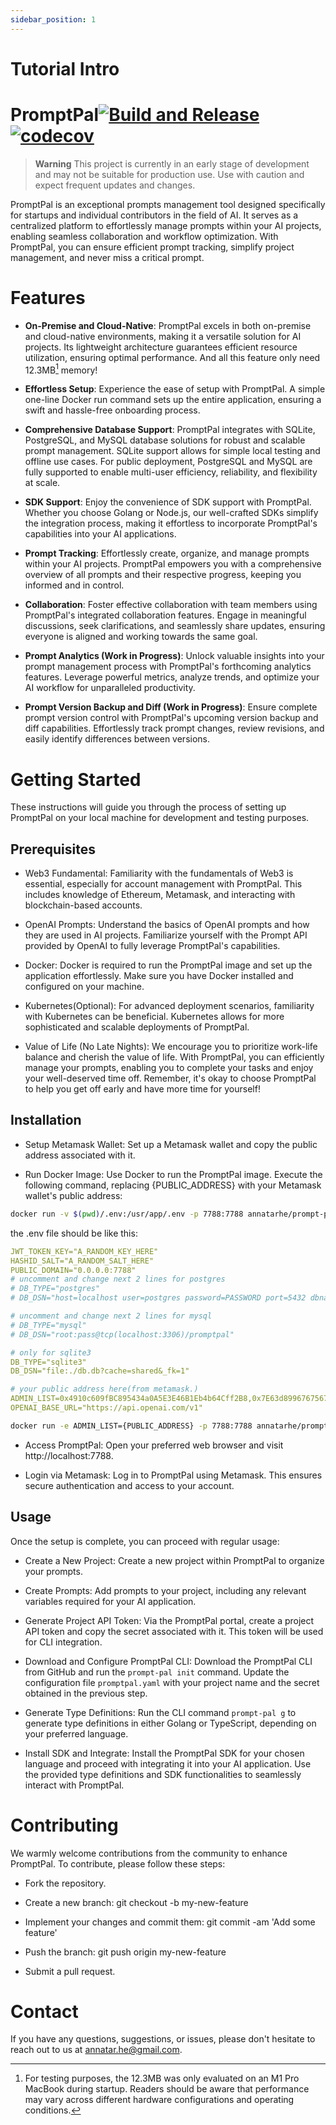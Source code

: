 ```yaml
---
sidebar_position: 1
---
```


# Tutorial Intro
# PromptPal[![Build and Release](https://github.com/PromptPal/PromptPal/actions/workflows/release.yaml/badge.svg)](https://github.com/PromptPal/PromptPal/actions/workflows/release.yaml)[![codecov](https://codecov.io/gh/PromptPal/PromptPal/branch/master/graph/badge.svg?token=E6VR5K084W)](https://codecov.io/gh/PromptPal/PromptPal)

> **Warning**
> This project is currently in an early stage of development and may not be suitable for production use. Use with caution and expect frequent updates and changes.

PromptPal is an exceptional prompts management tool designed specifically for startups and individual contributors in the field of AI. It serves as a centralized platform to effortlessly manage prompts within your AI projects, enabling seamless collaboration and workflow optimization. With PromptPal, you can ensure efficient prompt tracking, simplify project management, and never miss a critical prompt.


<YouTube videoId="IjfrQNRUg_I" />

# Features
- **On-Premise and Cloud-Native**: PromptPal excels in both on-premise and cloud-native environments, making it a versatile solution for AI projects. Its lightweight architecture guarantees efficient resource utilization, ensuring optimal performance. And all this feature only need 12.3MB[^1] memory!

- **Effortless Setup**: Experience the ease of setup with PromptPal. A simple one-line Docker run command sets up the entire application, ensuring a swift and hassle-free onboarding process.

- **Comprehensive Database Support**: PromptPal integrates with SQLite, PostgreSQL, and MySQL database solutions for robust and scalable prompt management. SQLite support allows for simple local testing and offline use cases. For public deployment, PostgreSQL and MySQL are fully supported to enable multi-user efficiency, reliability, and flexibility at scale.

- **SDK Support**: Enjoy the convenience of SDK support with PromptPal. Whether you choose Golang or Node.js, our well-crafted SDKs simplify the integration process, making it effortless to incorporate PromptPal's capabilities into your AI applications.

- **Prompt Tracking**: Effortlessly create, organize, and manage prompts within your AI projects. PromptPal empowers you with a comprehensive overview of all prompts and their respective progress, keeping you informed and in control.

- **Collaboration**: Foster effective collaboration with team members using PromptPal's integrated collaboration features. Engage in meaningful discussions, seek clarifications, and seamlessly share updates, ensuring everyone is aligned and working towards the same goal.

- **Prompt Analytics (Work in Progress)**: Unlock valuable insights into your prompt management process with PromptPal's forthcoming analytics features. Leverage powerful metrics, analyze trends, and optimize your AI workflow for unparalleled productivity.

- **Prompt Version Backup and Diff (Work in Progress)**: Ensure complete prompt version control with PromptPal's upcoming version backup and diff capabilities. Effortlessly track prompt changes, review revisions, and easily identify differences between versions.

# Getting Started
These instructions will guide you through the process of setting up PromptPal on your local machine for development and testing purposes.

## Prerequisites
- Web3 Fundamental: Familiarity with the fundamentals of Web3 is essential, especially for account management with PromptPal. This includes knowledge of Ethereum, Metamask, and interacting with blockchain-based accounts.

- OpenAI Prompts: Understand the basics of OpenAI prompts and how they are used in AI projects. Familiarize yourself with the Prompt API provided by OpenAI to fully leverage PromptPal's capabilities.

- Docker: Docker is required to run the PromptPal image and set up the application effortlessly. Make sure you have Docker installed and configured on your machine.

- Kubernetes(Optional): For advanced deployment scenarios, familiarity with Kubernetes can be beneficial. Kubernetes allows for more sophisticated and scalable deployments of PromptPal.

- Value of Life (No Late Nights): We encourage you to prioritize work-life balance and cherish the value of life. With PromptPal, you can efficiently manage your prompts, enabling you to complete your tasks and enjoy your well-deserved time off. Remember, it's okay to choose PromptPal to help you get off early and have more time for yourself!

## Installation
- Setup Metamask Wallet: Set up a Metamask wallet and copy the public address associated with it.

- Run Docker Image: Use Docker to run the PromptPal image. Execute the following command, replacing \{PUBLIC_ADDRESS\} with your Metamask wallet's public address:

```bash
docker run -v $(pwd)/.env:/usr/app/.env -p 7788:7788 annatarhe/prompt-pal:master
```

the .env file should be like this:

```yaml
JWT_TOKEN_KEY="A_RANDOM_KEY_HERE"
HASHID_SALT="A_RANDOM_SALT_HERE"
PUBLIC_DOMAIN="0.0.0.0:7788"
# uncomment and change next 2 lines for postgres
# DB_TYPE="postgres"
# DB_DSN="host=localhost user=postgres password=PASSWORD port=5432 dbname=promptpal sslmode=disable"

# uncomment and change next 2 lines for mysql
# DB_TYPE="mysql"
# DB_DSN="root:pass@tcp(localhost:3306)/promptpal"

# only for sqlite3
DB_TYPE="sqlite3"
DB_DSN="file:./db.db?cache=shared&_fk=1"

# your public address here(from metamask.)
ADMIN_LIST=0x4910c609fBC895434a0A5E3E46B1Eb4b64Cff2B8,0x7E63d899676756711d29DD989bb9F5a868C20e1D
OPENAI_BASE_URL="https://api.openai.com/v1"
```

```bash
docker run -e ADMIN_LIST={PUBLIC_ADDRESS} -p 7788:7788 annatarhe/prompt-pal:master
```

- Access PromptPal: Open your preferred web browser and visit http://localhost:7788.

- Login via Metamask: Log in to PromptPal using Metamask. This ensures secure authentication and access to your account.

## Usage
Once the setup is complete, you can proceed with regular usage:

- Create a New Project: Create a new project within PromptPal to organize your prompts.

- Create Prompts: Add prompts to your project, including any relevant variables required for your AI application.

- Generate Project API Token: Via the PromptPal portal, create a project API token and copy the secret associated with it. This token will be used for CLI integration.

- Download and Configure PromptPal CLI: Download the PromptPal CLI from GitHub and run the `prompt-pal init` command. Update the configuration file `promptpal.yaml` with your project name and the secret obtained in the previous step.

- Generate Type Definitions: Run the CLI command `prompt-pal g` to generate type definitions in either Golang or TypeScript, depending on your preferred language.

- Install SDK and Integrate: Install the PromptPal SDK for your chosen language and proceed with integrating it into your AI application. Use the provided type definitions and SDK functionalities to seamlessly interact with PromptPal.

# Contributing
We warmly welcome contributions from the community to enhance PromptPal. To contribute, please follow these steps:

- Fork the repository.

- Create a new branch: git checkout -b my-new-feature

- Implement your changes and commit them: git commit -am 'Add some feature'

- Push the branch: git push origin my-new-feature

- Submit a pull request.

# Contact
If you have any questions, suggestions, or issues, please don't hesitate to reach out to us at annatar.he@gmail.com.


[^1]: For testing purposes, the 12.3MB was only evaluated on an M1 Pro MacBook during startup. Readers should be aware that performance may vary across different hardware configurations and operating conditions.
